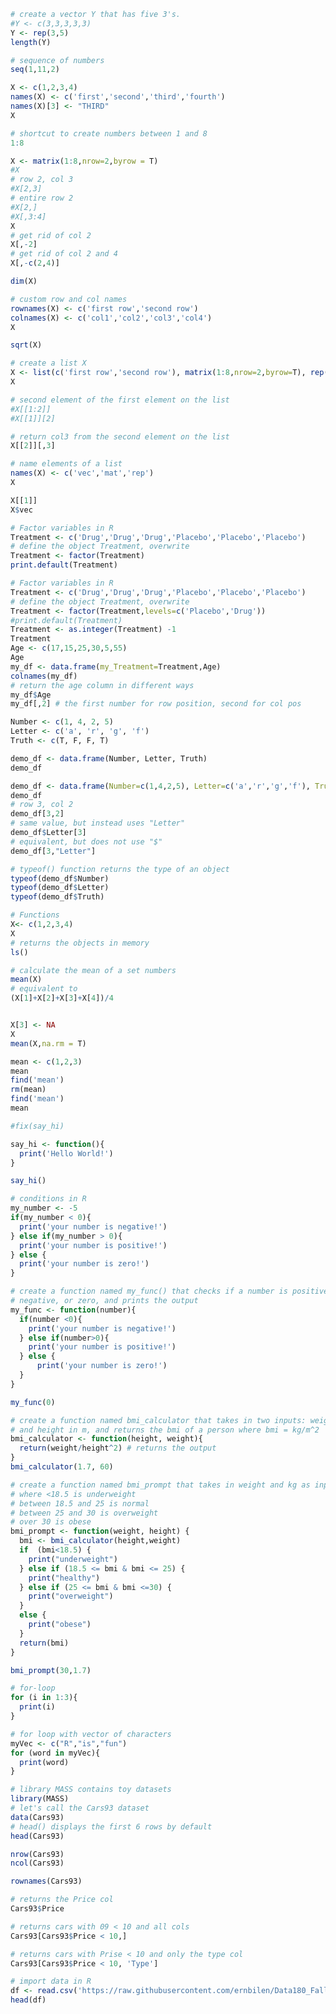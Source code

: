 

```r
# create a vector Y that has five 3's.
#Y <- c(3,3,3,3,3)
Y <- rep(3,5)
length(Y)
```


```r
# sequence of numbers
seq(1,11,2)
```

```r
X <- c(1,2,3,4)
names(X) <- c('first','second','third','fourth')
names(X)[3] <- "THIRD"
X
```


```r
# shortcut to create numbers between 1 and 8
1:8
```

```r
X <- matrix(1:8,nrow=2,byrow = T)
#X
# row 2, col 3
#X[2,3]
# entire row 2
#X[2,]
#X[,3:4]
X
# get rid of col 2
X[,-2]
# get rid of col 2 and 4
X[,-c(2,4)]
```
```r
dim(X)
```

```r
# custom row and col names
rownames(X) <- c('first row','second row')
colnames(X) <- c('col1','col2','col3','col4')
X
```

```r
sqrt(X)
```

```r
# create a list X
X <- list(c('first row','second row'), matrix(1:8,nrow=2,byrow=T), rep(3,5))
X

# second element of the first element on the list
#X[[1:2]]
#X[[1]][2]

# return col3 from the second element on the list
X[[2]][,3]
```

```r
# name elements of a list
names(X) <- c('vec','mat','rep')
X
```
```r
X[[1]]
X$vec
```

```r
# Factor variables in R
Treatment <- c('Drug','Drug','Drug','Placebo','Placebo','Placebo')
# define the object Treatment, overwrite
Treatment <- factor(Treatment)
print.default(Treatment)
```
```r
# Factor variables in R
Treatment <- c('Drug','Drug','Drug','Placebo','Placebo','Placebo')
# define the object Treatment, overwrite
Treatment <- factor(Treatment,levels=c('Placebo','Drug'))
#print.default(Treatment)
Treatment <- as.integer(Treatment) -1
Treatment
Age <- c(17,15,25,30,5,55)
Age
my_df <- data.frame(my_Treatment=Treatment,Age)
colnames(my_df)
# return the age column in different ways
my_df$Age
my_df[,2] # the first number for row position, second for col pos
```

```r
Number <- c(1, 4, 2, 5)
Letter <- c('a', 'r', 'g', 'f')
Truth <- c(T, F, F, T)

demo_df <- data.frame(Number, Letter, Truth)
demo_df
```

```r
demo_df <- data.frame(Number=c(1,4,2,5), Letter=c('a','r','g','f'), Truth=c(T,F,F,T))
demo_df
# row 3, col 2
demo_df[3,2]
# same value, but instead uses "Letter"
demo_df$Letter[3]
# equivalent, but does not use "$"
demo_df[3,"Letter"]

# typeof() function returns the type of an object
typeof(demo_df$Number)
typeof(demo_df$Letter)
typeof(demo_df$Truth)
```

```r
# Functions
X<- c(1,2,3,4)
X
# returns the objects in memory
ls()

# calculate the mean of a set numbers
mean(X)
# equivalent to
(X[1]+X[2]+X[3]+X[4])/4


X[3] <- NA
X
mean(X,na.rm = T)

mean <- c(1,2,3)
mean
find('mean')
rm(mean)
find('mean')
mean

#fix(say_hi)

say_hi <- function(){
  print('Hello World!')
}

say_hi()

# conditions in R
my_number <- -5
if(my_number < 0){
  print('your number is negative!')
} else if(my_number > 0){
  print('your number is positive!')
} else {
  print('your number is zero!')
}

# create a function named my_func() that checks if a number is positive,
# negative, or zero, and prints the output
my_func <- function(number){
  if(number <0){
    print('your number is negative!')
  } else if(number>0){
    print('your number is positive!')
  } else {
      print('your number is zero!')
  }
}

my_func(0)

# create a function named bmi_calculator that takes in two inputs: weight in kg
# and height in m, and returns the bmi of a person where bmi = kg/m^2
bmi_calculator <- function(height, weight){
  return(weight/height^2) # returns the output
}
bmi_calculator(1.7, 60)

# create a function named bmi_prompt that takes in weight and kg as inputs and prints the categories for the bmi calculated
# where <18.5 is underweight
# between 18.5 and 25 is normal
# between 25 and 30 is overweight
# over 30 is obese
bmi_prompt <- function(weight, height) {
  bmi <- bmi_calculator(height,weight)
  if  (bmi<18.5) {
    print("underweight")
  } else if (18.5 <= bmi & bmi <= 25) {
    print("healthy")
  } else if (25 <= bmi & bmi <=30) {
    print("overweight")
  }
  else {
    print("obese")
  }
  return(bmi)
}

bmi_prompt(30,1.7)
```

```r
# for-loop
for (i in 1:3){
  print(i)
}
```

```r
# for loop with vector of characters
myVec <- c("R","is","fun")
for (word in myVec){
  print(word)
}
```

```r
# library MASS contains toy datasets
library(MASS)
# let's call the Cars93 dataset
data(Cars93)
# head() displays the first 6 rows by default
head(Cars93)

nrow(Cars93)
ncol(Cars93)

rownames(Cars93)

# returns the Price col
Cars93$Price

# returns cars with 09 < 10 and all cols
Cars93[Cars93$Price < 10,]

# returns cars with Prise < 10 and only the type col
Cars93[Cars93$Price < 10, 'Type']
```

```r
# import data in R
df <- read.csv('https://raw.githubusercontent.com/ernbilen/Data180_Fall23/main/data/majors.csv')
head(df)
```


